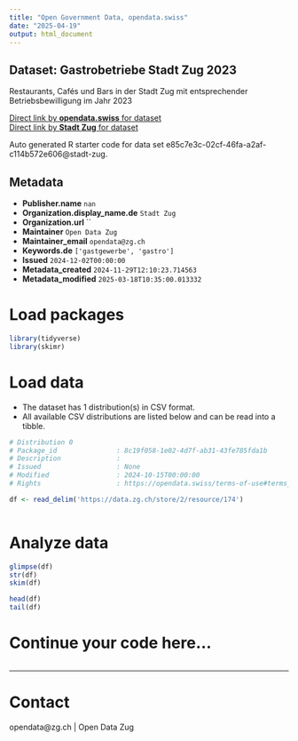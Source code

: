 ```yaml
---
title: "Open Government Data, opendata.swiss"
date: "2025-04-19"
output: html_document
---
```


## Dataset: Gastrobetriebe Stadt Zug 2023

Restaurants, Cafés und Bars in der Stadt Zug mit entsprechender Betriebsbewilligung im Jahr 2023

[Direct link by **opendata.swiss** for dataset](https://opendata.swiss/de/dataset/gastrobetriebe-stadt-zug-2023)<br>
[Direct link by **Stadt Zug** for dataset](https://www.stadtzug.ch/bewilligungen/30160)

Auto generated R starter code for data set e85c7e3c-02cf-46fa-a2af-c114b572e606@stadt-zug.

## Metadata

- **Publisher.name** `nan`
- **Organization.display_name.de** `Stadt Zug`
- **Organization.url** ``
- **Maintainer** `Open Data Zug`
- **Maintainer_email** `opendata@zg.ch`
- **Keywords.de** `['gastgewerbe', 'gastro']`
- **Issued** `2024-12-02T00:00:00`
- **Metadata_created** `2024-11-29T12:10:23.714563`
- **Metadata_modified** `2025-03-18T10:35:00.013332`


# Load packages

```r

library(tidyverse)
library(skimr)

```

# Load data

-   The dataset has 1 distribution(s) in CSV format.
-   All available CSV distributions are listed below and can be read into a tibble.

```r

# Distribution 0
# Package_id               : 8c19f058-1e02-4d7f-ab31-43fe785fda1b
# Description              : 
# Issued                   : None
# Modified                 : 2024-10-15T00:00:00
# Rights                   : https://opendata.swiss/terms-of-use#terms_by

df <- read_delim('https://data.zg.ch/store/2/resource/174')



```

# Analyze data

```r

glimpse(df)
str(df)
skim(df)

head(df)
tail(df)

```

# Continue your code here...

```r

```

------------------------------------------------------------------------

# Contact

opendata@zg.ch | Open Data Zug
